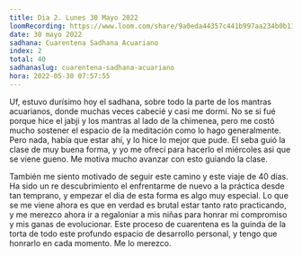 ```yaml
---
title: Dia 2. Lunes 30 Mayo 2022
loomRecording: https://www.loom.com/share/9a0eda44357c441b997aa234b0b1127d
date: 30 mayo 2022
sadhana: Cuarentena Sadhana Acuariano
index: 2
total: 40
sadhanaslug: cuarentena-sadhana-acuariano
hora: 2022-05-30 07:57:55
---
```


Uf, estuvo durísimo hoy el sadhana, sobre todo la parte de los mantras acuarianos, donde muchas veces cabecié y casi me dormí. No se si fué porque hice el jabji y los mantras al lado de la chimenea, pero me costó mucho sostener el espacio de la meditación como lo hago generalmente. Pero nada, había que estar ahí, y lo hice lo mejor que pude. El seba guió la clase de muy buena forma, y yo me ofrecí para hacerlo el miércoles asi que se viene gueno. Me motiva mucho avanzar con esto guiando la clase.

También me siento motivado de seguir este camino y este viaje de 40 días. Ha sido un re descubrimiento el enfrentarme de nuevo a la práctica desde tan temprano, y empezar el dia de esta forma es algo muy especial. Lo que se me viene ahora es que en verdad es brutal estar tanto rato practicando, y me merezco ahora ir a regaloniar a mis niñas para honrar mi compromiso y mis ganas de evolucionar. Este proceso de cuarentena es la guinda de la torta de todo este profundo espacio de desarrollo personal, y tengo que honrarlo en cada momento. Me lo merezco.
